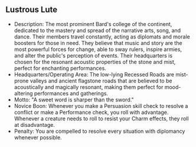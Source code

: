 ## Lustrous Lute

- Description: The most prominent Bard's college of the continent, dedicated to the mastery and spread of the narrative arts, song, and dance. Their members travel constantly, acting as diplomats and morale boosters for those in need. They believe that music and story are the most powerful forces for change, able to sway rulers, inspire armies, and alter the public's perception of events. Their headquarters is chosen for the resonant acoustic properties of the stone and mist, perfect for enchanting performances.
- Headquarters/Operating Area: The low-lying Recessed Roads are mist-prone valleys and ancient flagstone roads that are believed to be acoustically and magically resonant, making them perfect for mood-altering performances and gatherings.
- Motto: "A sweet word is sharper than the sword."
- Novice Boon: Whenever you make a Persuasion skill check to resolve a conflict or make a Performance check, you roll with advantage. Whenever a creature needs to roll to resist your Charm effects, they roll at disadvantage.
- Penalty: You are compelled to resolve every situation with diplomancy whenever possible.
